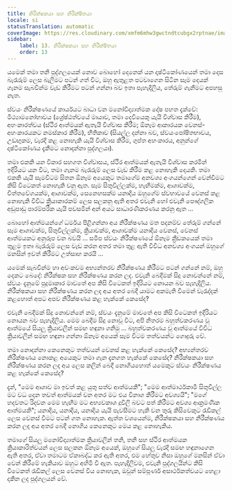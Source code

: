 ```yaml
---
title: නිරීක්ෂකයා සහ නිරීක්ෂිතයා
locale: si
statusTranslation: automatic
coverImage: https://res.cloudinary.com/xmfm6mhw3gwctndtcubgx2rptnae/image/upload/v1740468922/small_cover_tratado_de_psicologia_revolucionaria_a4c0dca4e0.webp
sidebar:
    label: 13. නිරීක්ෂකයා සහ නිරීක්ෂිතයා
    order: 13
---
```

යමෙක් තමා තනි පුද්ගලයෙක් නොව බොහෝ දෙනෙක් යන දෘෂ්ටිකෝණයෙන් තමා දෙස බැරෑරුම් ලෙස බැලීමට පටන් ගත් විට, ඔහු ඇතුළත පටවාගෙන සිටින සෑම දෙයක් ගැනම සැබවින්ම වැඩ කිරීමට පටන් ගන්නා බව ඉතා පැහැදිලිය, තේරුම් ගැනීමට අපහසු නැත.

ස්වයං නිරීක්ෂණයේ කාර්යයට බාධා වන මනෝවිද්‍යාත්මක දෝෂ පහත දැක්වේ: මිථ්‍යාමනෝභාවය (ශ්‍රේෂ්ඨත්වයේ මායාව, තමා දෙවියෙකු යැයි විශ්වාස කිරීම), අහංකාරත්වය (ස්ථිර ආත්මයක් ඇතැයි විශ්වාස කිරීම; ඕනෑම ආකාරයක වෙනස්-අහංකාරයකට නමස්කාර කිරීම), භීතිකාව (සියල්ල දන්නා බව, ස්වයංපෝෂිතභාවය, උඩඟුකම, වැරදි කළ නොහැකි යැයි විශ්වාස කිරීම, ගුප්ත අහංකාරය, අනුන්ගේ දෘෂ්ටිකෝණය දැකීමට නොදන්නා පුද්ගලයා).

තමා එකකි යන විකාර සහගත විශ්වාසය, ස්ථිර ආත්මයක් ඇතැයි විශ්වාස කරමින් ඉදිරියට යන විට, තමා ගැනම බැරෑරුම් ලෙස වැඩ කිරීම කළ නොහැකි දෙයකි. තමා එකකි යැයි සැමවිටම සිතන ඕනෑම අයෙකුට තමාගේම අනවශ්‍ය අංගයන්ගෙන් වෙන්වීමට කිසි විටෙකත් නොහැකි වනු ඇත. සෑම සිතුවිල්ලක්ම, හැඟීමක්ම, ආශාවක්ම, චිත්තවේගයක්ම, ආශාවක්ම, සෙනෙහසක්ම යනාදිය ඔහුගේම ස්වභාවයේ වෙනස් කළ නොහැකි විවිධ ක්‍රියාකාරකම් ලෙස සලකනු ඇති අතර එවැනි හෝ එවැනි පෞද්ගලික අඩුපාඩු පාරම්පරික යැයි පවසමින් අන් අයට සාධාරණීකරණය කරනු ඇත ...

බොහෝ ආත්මයන්ගේ ධර්මය පිළිගන්නා අය නිරීක්ෂණය මත පදනම්ව තේරුම් ගන්නේ සෑම ආශාවක්ම, සිතුවිල්ලක්ම, ක්‍රියාවක්ම, ආශාවක්ම යනාදිය වෙනස්, වෙනස් ආත්මයකට අනුරූප වන බවයි ... සමීප ස්වයං නිරීක්ෂණයේ ඕනෑම ක්‍රීඩකයෙක් තමා තුළම ඉතා බැරෑරුම් ලෙස වැඩ කරන අතර තමා තුළ ඇති විවිධ අනවශ්‍ය අංගයන් ඔහුගේ මනසින් ඉවත් කිරීමට උත්සාහ කරයි ...

යමෙක් සැබවින්ම හා අවංකවම අභ්‍යන්තරව නිරීක්ෂණය කිරීමට පටන් ගන්නේ නම්, ඔහු දෙකට බෙදේ: නිරීක්ෂක සහ නිරීක්ෂණය කරන ලද. එවැනි බෙදීමක් සිදු නොවන්නේ නම්, ස්වයං දැනුමේ පුදුමාකාර මාවතේ අප කිසි විටෙකත් ඉදිරියට නොයන බව පැහැදිලිය. නිරීක්ෂකයා සහ නිරීක්ෂණය කරන ලද අය අතර බෙදී යාමට අකමැති වීමෙන් වැරැද්දක් කළහොත් අපට අපව නිරීක්ෂණය කළ හැක්කේ කෙසේද?

එවැනි බෙදීමක් සිදු නොවන්නේ නම්, ස්වයං දැනුමේ මාවතේ අප කිසි විටෙකත් ඉදිරියට නොයන බව පැහැදිලිය. මෙම බෙදීම සිදු නොවූ විට, අපි නිතරම බහුත්වකරණය වූ ආත්මයේ සියලු ක්‍රියාවලීන් සමඟ හඳුනා ගනිමු ... බහුත්වකරණය වූ ආත්මයේ විවිධ ක්‍රියාවලීන් සමඟ හඳුනා ගන්නා ඕනෑම අයෙක් සෑම විටම තත්වයන්ට ගොදුරු වේ.

තමා නොදන්නා කෙනෙකුට තත්වයන් වෙනස් කළ හැක්කේ කෙසේද? අභ්‍යන්තරව නිරීක්ෂණය නොකළ අයෙකුට තමා ගැන දැනගත හැක්කේ කෙසේද? නිරීක්ෂකයා සහ නිරීක්ෂණය කරන ලද අය ලෙස කලින් බෙදී නොගියහොත් යමෙකුට ස්වයං නිරීක්ෂණය කළ හැක්කේ කෙසේද?

දැන්, "මෙම ආශාව මා ඉවත් කළ යුතු සත්ව ආත්මයකි"; "මෙම ආත්මාර්ථකාමී සිතුවිල්ල මට වධ දෙන තවත් ආත්මයක් වන අතර මට එය විනාශ කිරීමට අවශ්‍යයි"; "මගේ හදවතට රිදවන මෙම හැඟීම මට අභ්‍යවකාශ දූවිලි බවට පත් කිරීමට අවශ්‍ය ආක්‍රමණික ආත්මයකි"; යනාදිය, යනාදිය, යනාදිය යැයි පැවසීමට හැකි වන තුරු කිසිවෙකුට රැඩිකල් ලෙස වෙනස් වීමට පටන් ගත නොහැක. ඇත්ත වශයෙන්ම, නිරීක්ෂකයා සහ නිරීක්ෂණය කරන ලද අය අතර බෙදී නොගිය කෙනෙකුට මෙය කළ නොහැකිය.

තමාගේ සියලු මනෝවිද්‍යාත්මක ක්‍රියාවලීන් තනි, තනි සහ ස්ථිර ආත්මයක ක්‍රියාකාරිත්වයන් ලෙස සලකන ඕනෑම අයෙක්, ඔහුගේ සියලු වැරදි සමඟ හඳුනාගෙන ඇති අතර, ඒවා තමාටම ඒකාබද්ධ කර ඇති අතර, එම හේතුව නිසා ඔහුගේ මනසින් ඒවා වෙන් කිරීමේ හැකියාව ඔහුට අහිමි වී ඇත. පැහැදිලිවම, එවැනි පුද්ගලයින්ට කිසි විටෙකත් රැඩිකල් ලෙස වෙනස් විය නොහැක, ඔවුන් සම්පූර්ණ අසාර්ථකත්වයට හෙළා දකින ලද පුද්ගලයන් වේ.

